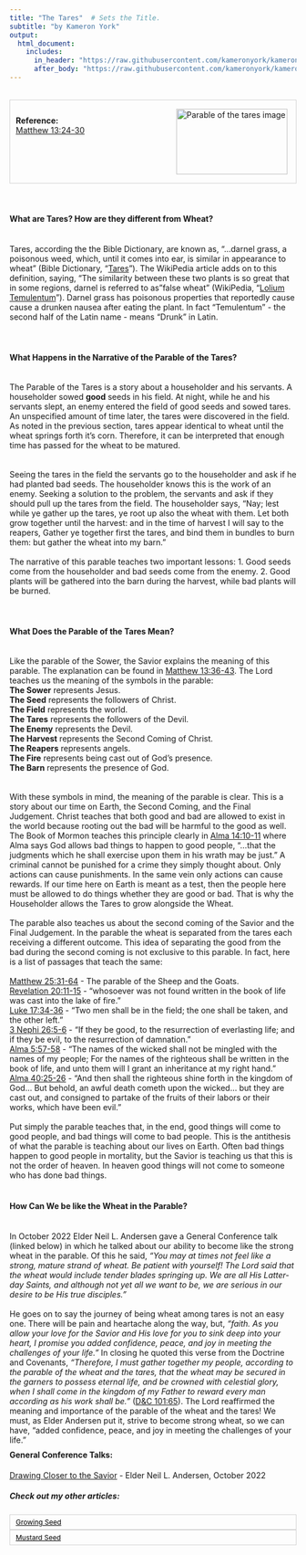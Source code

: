 ```yaml
---
title: "The Tares"  # Sets the Title.
subtitle: "by Kameron York"
output:
  html_document:
    includes:
      in_header: "https://raw.githubusercontent.com/kameronyork/kameronyork.github.io/main/parables/headers/tares-header.html"
      after_body: "https://raw.githubusercontent.com/kameronyork/kameronyork.github.io/main/parables/footer.html"
---
```

<br>
<div style="border: 1px solid lightgray; padding: 10px; overflow: hidden;">
<img src="https://raw.githubusercontent.com/kameronyork/kameronyork.github.io/main/docs/assets/tares.jpg" alt="Parable of the tares image" style="float: right; width: 195px; height: 115px; padding: 5px;">
<br>
<h4 style="text-align: left; margin: 0;">Reference:</h4>
<p style="text-align: left; margin: 0;">
<a href="https://www.churchofjesuschrist.org/study/scriptures/nt/matt/13?lang=eng&id=24-30#p24" target="_blank">Matthew 13:24-30</a>
</p>
</div>
<br>
<br>
<h4>What are Tares?  How are they different from Wheat?</h4>
<br>
Tares, according the the Bible Dictionary, are known as, "...darnel grass, a poisonous weed, which, until it comes into ear, is similar in appearance to wheat” (Bible Dictionary, "<a href = "https://www.churchofjesuschrist.org/study/scriptures/bd/tares.p1?lang=eng#p1">Tares</a>").  The WikiPedia article adds on to this definition, saying, "The similarity between these two plants is so great that in some regions, darnel is referred to as "false wheat" (WikiPedia, "<a href= "https://en.wikipedia.org/wiki/Lolium_temulentum#cite_ref-2">Lolium Temulentum</a>").  Darnel grass has poisonous properties that reportedly cause cause a drunken nausea after eating the plant.  In fact "Temulentum" - the second half of the Latin name - means "Drunk" in Latin.  
<br>
<br>
<h4>What Happens in the Narrative of the Parable of the Tares?</h4>
<br>
The Parable of the Tares is a story about a householder and his servants.  A householder sowed <b>good</b> seeds in his field.  At night, while he and his servants slept, an enemy entered the field of good seeds and sowed tares.  An unspecified amount of time later, the tares were discovered in the field.  As noted in the previous section, tares appear identical to wheat until the wheat springs forth it's corn.  Therefore, it can be interpreted that enough time has passed for the wheat to be matured.  
<br>
<br>
Seeing the tares in the field the servants go to the householder and ask if he had planted bad seeds.  The householder knows this is the work of an enemy.  Seeking a solution to the problem, the servants and ask if they should pull up the tares from the field.  The householder says, "Nay; lest while ye gather up the tares, ye root up also the wheat with them.  Let both grow together until the harvest: and in the time of harvest I will say to the reapers, Gather ye together first the tares, and bind them in bundles to burn them: but gather the wheat into my barn."
<br>
<br>
The narrative of this parable teaches two important lessons:  1. Good seeds come from the householder and bad seeds come from the enemy.  2. Good plants will be gathered into the barn during the harvest, while bad plants will be burned.  
<br>
<br>
<h4>What Does the Parable of the Tares Mean?</h4>
<br>
Like the parable of the Sower, the Savior explains the meaning of this parable.  The explanation can be found in <a href="https://www.churchofjesuschrist.org/study/scriptures/nt/matt/13?lang=eng&id=36-43#p36">Matthew 13:36-43</a>.  The Lord teaches us the meaning of the symbols in the parable:
<br>
<b>The Sower</b> represents Jesus.<br>
<b>The Seed</b> represents the followers of Christ.<br>
<b>The Field</b> represents the world.<br>
<b>The Tares</b> represents the followers of the Devil.<br>
<b>The Enemy</b> represents the Devil.<br>
<b>The Harvest</b> represents the Second Coming of Christ.<br>
<b>The Reapers</b> represents angels.<br>
<b>The Fire</b> represents being cast out of God's presence.<br>
<b>The Barn</b> represents the presence of God.<br>
<br>
<br>
With these symbols in mind, the meaning of the parable is clear.  This is a story about our time on Earth, the Second Coming, and the Final Judgement.  Christ teaches that both good and bad are allowed to exist in the world because rooting out the bad will be harmful to the good as well.  The Book of Mormon teaches this principle clearly in <a href="https://www.churchofjesuschrist.org/study/scriptures/bofm/alma/14?lang=eng&id=10-11#p11">Alma 14:10-11</a> where Alma says God allows bad things to happen to good people, "...that the judgments which he shall exercise upon them in his wrath may be just."  A criminal cannot be punished for a crime they simply thought about.  Only actions can cause punishments.  In the same vein only actions can cause rewards.  If our time here on Earth is meant as a test, then the people here must be allowed to do things whether they are good or bad.  That is why the Householder allows the Tares to grow alongside the Wheat.
<br>
<br>
The parable also teaches us about the second coming of the Savior and the Final Judgement.  In the parable the wheat is separated from the tares each receiving a different outcome.  This idea of separating the good from the bad during the second coming is not exclusive to this parable.  In fact, here is a list of passages that teach the same: <br>
<br>
<a href="https://www.churchofjesuschrist.org/study/scriptures/nt/matt/25?lang=eng&id=31-46#p31">Matthew 25:31-64</a> - The parable of the Sheep and the Goats.<br>
<a href="https://www.churchofjesuschrist.org/study/scriptures/nt/rev/20?lang=eng&id=11-15#p11">Revelation 20:11-15</a> - "whosoever was not found written in the book of life was cast into the lake of fire."<br>
<a href="https://www.churchofjesuschrist.org/study/scriptures/nt/Luke/17?lang=eng&id=34-36#p34">Luke 17:34-36</a> - "Two men shall be in the field; the one shall be taken, and the other left."<br>
<a href="https://www.churchofjesuschrist.org/study/scriptures/bofm/3-ne/26?lang=eng&id=5-6#p5">3 Nephi 26:5-6</a> - "If they be good, to the resurrection of everlasting life; and if they be evil, to the resurrection of damnation."<br>
<a href="https://www.churchofjesuschrist.org/study/scriptures/bofm/alma/5?lang=eng&id=57-58#p57">Alma 5:57-58</a> - "The names of the wicked shall not be mingled with the names of my people; For the names of the righteous shall be written in the book of life, and unto them will I grant an inheritance at my right hand."<br>
<a href="https://www.churchofjesuschrist.org/study/scriptures/bofm/alma/40?lang=eng&id=25-26#p25">Alma 40:25-26</a> - "And then shall the righteous shine forth in the kingdom of God... But behold, an awful death cometh upon the wicked... but they are cast out, and consigned to partake of the fruits of their labors or their works, which have been evil."<br>
<br>
Put simply the parable teaches that, in the end, good things will come to good people, and bad things will come to bad people.  This is the antithesis of what the parable is teaching about our lives on Earth.  Often bad things happen to good people in mortality, but the Savior is teaching us that this is not the order of heaven.  In heaven good things will not come to someone who has done bad things.
<br>
<br>
<h4>How Can We be like the Wheat in the Parable?</h4>
<br>
In October 2022 Elder Neil L. Andersen gave a General Conference talk (linked below) in which he talked about our ability to become like the strong wheat in the parable.  Of this he said, <i>"You may at times not feel like a strong, mature strand of wheat. Be patient with yourself! The Lord said that the wheat would include tender blades springing up. We are all His Latter-day Saints, and although not yet all we want to be, we are serious in our desire to be His true disciples."</i>
<br>
<br>
He goes on to say the journey of being wheat among tares is not an easy one.  There will be pain and heartache along the way, but, <i>"faith. As you allow your love for the Savior and His love for you to sink deep into your heart, I promise you added confidence, peace, and joy in meeting the challenges of your life."</i>  In closing he quoted this verse from the Doctrine and Covenants, <i>"Therefore, I must gather together my people, according to the parable of the wheat and the tares, that the wheat may be secured in the garners to possess eternal life, and be crowned with celestial glory, when I shall come in the kingdom of my Father to reward every man according as his work shall be."</i> (<a href="https://www.churchofjesuschrist.org/study/scriptures/dc-testament/dc/101?lang=eng&id=65#p65">D&C 101:65</a>).  The Lord reaffirmed the meaning and importance of the parable of the wheat and the tares!  We must, as Elder Andersen put it, strive to become strong wheat, so we can have, "added confidence, peace, and joy in meeting the challenges of your life."


<div style="margin-top: -10px;">
#### General Conference Talks:
<a href="https://www.churchofjesuschrist.org/study/general-conference/2022/10/35andersen" target="_blank">Drawing Closer to the Savior</a> - Elder Neil L. Andersen, October 2022


##### Check out my other articles:

<link rel="stylesheet" href="https://kameronyork.github.io/scripting/themify-icons/themify-icons.css">
<div class="container">
<div class="row">
<div class="col-12 text-md-left">
<nav class="pagination mt-3">
<a class="nav nav-prev" href="https://kameronyork.com/parables/growing-seed.html" style="background-color: transparent; color: black; padding: 5px 10px; border: 1px solid lightgray; cursor: pointer; white-space: nowrap; font-size: 12px; display: flex; align-items: center;" 
onmouseover="this.style.backgroundColor='lightgray';" 
onmouseout="this.style.backgroundColor='transparent';" 
onmousedown="this.style.backgroundColor='gray';" 
onmouseup="this.style.backgroundColor='lightgray';">
<i class="ti-arrow-left mr-2"></i>
<span style="display: none;" class="d-md-inline-block">Growing Seed</span>
<span style="display: inline-block;" class="d-md-none">Growing Seed</span>
</a>
<a class="nav nav-next ml-3" href="https://kameronyork.com/parables/mustard-seed.html" style="background-color: transparent; color: black; padding: 5px 10px; border: 1px solid lightgray; cursor: pointer; white-space: nowrap; font-size: 12px; display: flex; align-items: center;" 
onmouseover="this.style.backgroundColor='lightgray';" 
onmouseout="this.style.backgroundColor='transparent';" 
onmousedown="this.style.backgroundColor='gray';" 
onmouseup="this.style.backgroundColor='lightgray';">
<span style="display: none;" class="d-md-inline-block">Mustard Seed</span>
<span style="display: inline-block;" class="d-md-none">Mustard Seed</span>
<i class="ti-arrow-right ml-2"></i>
</a>
</nav>
</div>
</div>
</div>